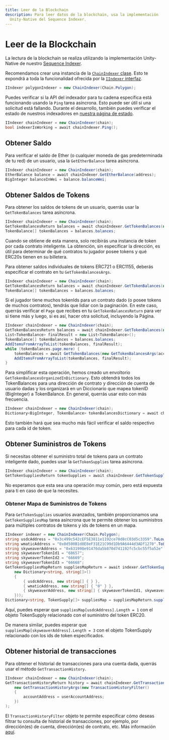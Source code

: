 ```yaml
---
title: Leer de la Blockchain
description: Para leer datos de la blockchain, usa la implementación
  Unity-Native del Sequence Indexer.
---
```


# Leer de la Blockchain

La lectura de la blockchain se realiza utilizando la implementación Unity-Native de nuestro [Sequence Indexer](/api-references/indexer/overview).

Recomendamos crear una instancia de la [`ChainIndexer` clase](https://github.com/0xsequence/sequence-unity/blob/master/Assets/SequenceSDK/Indexer/ChainIndexer.cs). Esto te expondrá a toda la funcionalidad ofrecida por la [`IIndexer` interfaz](https://github.com/0xsequence/sequence-unity/blob/master/Assets/SequenceSDK/Indexer/IIndexer.cs).

```csharp
IIndexer polygonIndexer = new ChainIndexer(Chain.Polygon);
```

Puedes verificar si la API del indexador para tu cadena específica está funcionando usando la `Ping` tarea asíncrona. Esto puede ser útil si una solicitud está fallando. Durante el desarrollo, también puedes verificar el estado de nuestros indexadores en [nuestra página de estado](https://status.sequence.info/).

```csharp
IIndexer chainIndexer = new ChainIndexer(chain);
bool indexerIsWorking = await chainIndexer.Ping();
```

## Obtener Saldo

Para verificar el saldo de Ether (o cualquier moneda de gas predeterminada de tu red) de un usuario, usa la `GetEtherBalance` tarea asíncrona.

```csharp
IIndexer chainIndexer = new ChainIndexer(chain);
EtherBalance balance = await chainIndexer.GetEtherBalance(address);
BigInteger balanceInWei = balance.balanceWei;
```

## Obtener Saldos de Tokens

Para obtener los saldos de tokens de un usuario, querrás usar la `GetTokenBalances` tarea asíncrona.

```csharp
IIndexer chainIndexer = new ChainIndexer(chain);
GetTokenBalancesReturn balances = await chainIndexer.GetTokenBalances(new GetTokenBalancesArgs(address));
TokenBalance[] tokenBalances = balances.balances;
```

Cuando se obtiene de esta manera, solo recibirás una instancia de token por cada contrato inteligente. La obtención, sin especificar la dirección, es útil para determinar de qué contratos tu jugador posee tokens y qué ERC20s tienen en su billetera.

Para obtener saldos individuales de tokens ERC721 o ERC1155, deberás especificar el contrato en tu `GetTokenBalancesArgs`.

```csharp
IIndexer chainIndexer = new ChainIndexer(chain);
GetTokenBalancesReturn balances = await chainIndexer.GetTokenBalances(new GetTokenBalancesArgs(userAddress, contractAddress));
TokenBalance[] tokenBalances = balances.balances;
```

Si el jugador tiene muchos tokenIds para un contrato dado (o posee tokens de muchos contratos), tendrás que lidiar con la paginación. En este caso, querrás verificar el `Page` que recibes en tu `GetTokenBalancesReturn` para ver si tiene más y luego, si es así, hacer otra solicitud, incluyendo la Página.

```csharp
IIndexer chainIndexer = new ChainIndexer(chain);
GetTokenBalancesReturn balances = await chainIndexer.GetTokenBalances(new GetTokenBalancesArgs(userAddress, contractAddress));
List<TokenBalance> finalResult = new List<TokenBalance>();
TokenBalance[] tokenBalances = balances.balances;
AddItemsFromArrayToList(tokenBalances, finalResult);
while (tokenBalances.page.more) {
    tokenBalances = await GetTokenBalances(new GetTokenBalancesArgs(accountAddress, contractAddress, tokenBalances.page));
    AddItemsFromArrayToList(tokenBalances, finalResult);
}
```

Para simplificar esta operación, hemos creado un envoltorio `GetTokenBalancesOrganizedInDictionary`. Esto obtendrá todos los TokenBalances para una dirección de contrato y dirección de cuenta de usuario dadas y los organizará en un Diccionario que mapea tokenID (BigInteger) a TokenBalance. En general, querrás usar esto con más frecuencia.

```csharp
IIndexer chainIndexer = new ChainIndexer(chain);
Dictionary<BigInteger, TokenBalance> tokenBalancesDictionary = await chainIndexer.GetTokenBalancesOrganizedInDictionary(accountAddress, contractAddress);
```

Esto también hará que sea mucho más fácil verificar el saldo respectivo para cada id de token.

## Obtener Suministros de Tokens

Si necesitas obtener el suministro total de tokens para un contrato inteligente dado, puedes usar la `GetTokenSupplies` tarea asíncrona.

```csharp
IIndexer chainIndexer = new ChainIndexer(chain);
GetTokenSuppliesReturn tokenSupplies = await chainIndexer.GetTokenSupplies(new GetTokenSuppliesArgs(contractAddress))
```

No esperamos que esta sea una operación muy común, pero está expuesta para ti en caso de que la necesites.

### Obtener Mapa de Suministros de Tokens

Para `GetTokenSupplies` usuarios avanzados, también proporcionamos una `GetTokenSuppliesMap` tarea asíncrona que te permite obtener los suministros para múltiples contratos de tokens y ids de tokens en un mapa.

```csharp
IIndexer indexer = new ChainIndexer(Chain.Polygon);
string usdcAddress = "0x3c499c542cEF5E3811e1192ce70d8cC03d5c3359".ToLower();
string wmaticAddress = "0x0d500B1d8E8eF31E21C99d1Db9A6444d3ADf1270".ToLower();
string skyweaverAddress = "0x631998e91476da5b870d741192fc5cbc55f5a52e".ToLower();
string skyweaverTokenId1 = "68657";
string skyweaverTokenId2 = "66669";
string skyweaverTokenId3 = "66668";
GetTokenSuppliesMapReturn suppliesMapReturn = await indexer.GetTokenSuppliesMap(new GetTokenSuppliesMapArgs(
    new Dictionary<string, string[]>()
    {
        { usdcAddress, new string[] { } },
        { wmaticAddress, new string[] { "0" } },
        { skyweaverAddress, new string[] { skyweaverTokenId1, skyweaverTokenId2, skyweaverTokenId3 } },
    }));
Dictionary<string, TokenSupply[]> suppliesMap = suppliesMapReturn.supplies;
```

Aquí, puedes esperar que `suppliesMap[usdcAddress].Length = 1` con el objeto TokenSupply relacionado con el suministro del token ERC20.

De manera similar, puedes esperar que `suppliesMap[skyweaverAddress].Length = 3` con el objeto TokenSupply relacionado con los ids de token especificados.

## Obtener historial de transacciones

Para obtener el historial de transacciones para una cuenta dada, querrás usar el método `GetTransactionHistory`.

```csharp
IIndexer chainIndexer = new ChainIndexer(chain);
GetTransactionHistoryReturn history = await chainIndexer.GetTransactionHistory(
    new GetTransactionHistoryArgs(new TransactionHistoryFilter()
    {
        accountAddress = userAccountAddress;
    })
);
```

El `TransactionHistoryFilter` objeto te permite especificar cómo deseas filtrar tu consulta de historial de transacciones, por ejemplo, por dirección(es) de cuenta, dirección(es) de contrato, etc. Más información [aquí](/api-references/indexer/examples/transaction-history).
